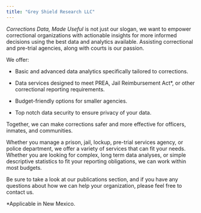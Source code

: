```yaml
---
title: "Grey Shield Research LLC"
---
```


*Corrections Data, Made Useful* is not just our slogan, we want to empower correctional organizations with actionable insights for more informed decisions using the best data and analytics available. Assisting correctional and  pre-trial agencies, along with courts is our passion.  

We offer:

-   Basic and advanced data analytics specifically tailored to corrections.

-   Data services designed to meet PREA, Jail Reimbursement Act\*, or other correctional reporting requirements.

-   Budget-friendly options for smaller agencies.

-   Top notch data security to ensure privacy of your data.

Together, we can make corrections safer and more effective for officers, inmates, and communities.

Whether you manage a prison, jail, lockup, pre-trial services agency, or police department, we offer a variety of services that can fit your needs. Whether you are looking for complex, long term data analyses, or simple descriptive statistics to fit your reporting obligations, we can work within most budgets.

Be sure to take a look at our publications section, and if you have any questions about how we can help your organization, please feel free to contact us.


\*Applicable in New Mexico.
